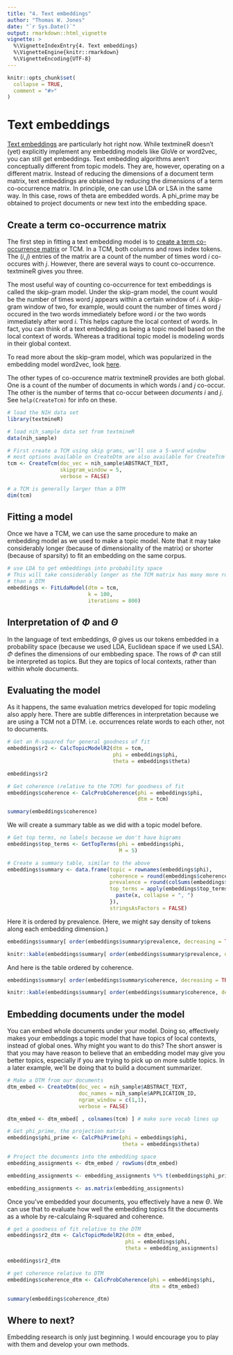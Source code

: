 ```yaml
---
title: "4. Text embeddings"
author: "Thomas W. Jones"
date: "`r Sys.Date()`"
output: rmarkdown::html_vignette
vignette: >
  %\VignetteIndexEntry{4. Text embeddings}
  %\VignetteEngine{knitr::rmarkdown}
  %\VignetteEncoding{UTF-8}
---
```


```r
knitr::opts_chunk$set(
  collapse = TRUE,
  comment = "#>"
)
```

# Text embeddings

[Text embeddings](https://en.wikipedia.org/wiki/Word_embedding) are particularly hot right now. While textmineR doesn't (yet) explicitly implement any embedding models like GloVe or word2vec, you can still get embeddings. Text embedding algorithms aren't conceptually different from topic models. They are, however, operating on a different matrix. Instead of reducing the dimensions of a document term matrix, text embeddings are obtained by reducing the dimensions of a term co-occurrence matrix. In principle, one can use LDA or LSA in the same way. In this case, rows of theta are embedded words. A phi_prime may be obtained to project documents or new text into the embedding space.

## Create a term co-occurrence matrix

The first step in fitting a text embedding model is to [create a term co-occurrence matrix](https://stackoverflow.com/questions/24073030/what-are-co-occurance-matrixes-and-how-are-they-used-in-nlp) or TCM. In a TCM, both columns and rows index tokens. The $(i,j)$ entries of the matrix are a count of the number of times word $i$ co-occures with $j$. However, there are several ways to count co-occurrence. textmineR gives you three.

The most useful way of counting co-occurrence for text embeddings is called the skip-gram model. Under the skip-gram model, the count would be the number of times word $j$ appears within a certain window of $i$. A skip-gram window of two, for example, would count the number of times word $j$ occured in the two words immediately before word $i$ or the two words immediately after word $i$. This helps capture the local context of words. In fact, you can think of a text embedding as being a topic model based on the local context of words. Whereas a traditional topic model is modeling words in their global context. 

To read more about the skip-gram model, which was popularized in the embedding model word2vec, look [here](https://becominghuman.ai/how-does-word2vecs-skip-gram-work-f92e0525def4).

The other types of co-occurence matrix textmineR provides are both global. One is a count of the number of documents in which words $i$ and $j$ co-occur. The other is the number of terms that co-occur between _documents_ $i$ and $j$. See `help(CreateTcm)` for info on these.

```r

# load the NIH data set
library(textmineR)

# load nih_sample data set from textmineR
data(nih_sample)

# First create a TCM using skip grams, we'll use a 5-word window
# most options available on CreateDtm are also available for CreateTcm
tcm <- CreateTcm(doc_vec = nih_sample$ABSTRACT_TEXT,
                 skipgram_window = 5,
                 verbose = FALSE)

# a TCM is generally larger than a DTM
dim(tcm)
```

## Fitting a model

Once we have a TCM, we can use the same procedure to make an embedding model as we used to make a topic model. Note that it may take considerably longer (because of dimensionality of the matrix) or shorter (because of sparsity) to fit an embedding on the same corpus. 

```r
# use LDA to get embeddings into probability space
# This will take considerably longer as the TCM matrix has many more rows 
# than a DTM
embeddings <- FitLdaModel(dtm = tcm,
                          k = 100,
                          iterations = 800)
```

## Interpretation of $\Phi$ and $\Theta$

In the language of text embeddings, $\Theta$ gives us our tokens embedded in a probability space (because we used LDA, Euclidean space if we used LSA). $\Phi$ defines the dimensions of our embbeding space. The rows of $\Phi$ can still be interpreted as topics. But they are topics of local contexts, rather than within whole documents.

## Evaluating the model

As it happens, the same evaluation metrics developed for topic modeling also apply here. There are subtle differences in interpretation because we are using a TCM not a DTM. i.e. occurrences relate words to each other, not to documents. 

```r
# Get an R-squared for general goodness of fit
embeddings$r2 <- CalcTopicModelR2(dtm = tcm, 
                                  phi = embeddings$phi,
                                  theta = embeddings$theta)

embeddings$r2

# Get coherence (relative to the TCM) for goodness of fit
embeddings$coherence <- CalcProbCoherence(phi = embeddings$phi,
                                          dtm = tcm)

summary(embeddings$coherence)
```

We will create a summary table as we did with a topic model before.
```r
# Get top terms, no labels because we don't have bigrams
embeddings$top_terms <- GetTopTerms(phi = embeddings$phi,
                                    M = 5)
```

```r
# Create a summary table, similar to the above
embeddings$summary <- data.frame(topic = rownames(embeddings$phi),
                                 coherence = round(embeddings$coherence, 3),
                                 prevalence = round(colSums(embeddings$theta), 2),
                                 top_terms = apply(embeddings$top_terms, 2, function(x){
                                   paste(x, collapse = ", ")
                                 }),
                                 stringsAsFactors = FALSE)

```

Here it is ordered by prevalence. (Here, we might say density of tokens along each embedding dimension.)

```r
embeddings$summary[ order(embeddings$summary$prevalence, decreasing = TRUE) , ][ 1:10 , ]
```

```r
knitr::kable(embeddings$summary[ order(embeddings$summary$prevalence, decreasing = TRUE) , ][ 1:10 , ], caption = "Summary of top 10 embedding dimensions")
```

And here is the table ordered by coherence.

```r
embeddings$summary[ order(embeddings$summary$coherence, decreasing = TRUE) , ][ 1:10 , ]
```

```r
knitr::kable(embeddings$summary[ order(embeddings$summary$coherence, decreasing = TRUE) , ][ 1:10 , ], caption = "Summary of 10 most coherent embedding dimensions")
```

## Embedding documents under the model

You can embed whole documents under your model. Doing so, effectively makes your embeddings a topic model that have topics of local contexts, instead of global ones. Why might you want to do this? The short answer is that you may have reason to believe that an embedding model may give you better topics, especially if you are trying to pick up on more subtle topics. In a later example, we'll be doing that to build a document summarizer. 

```r
# Make a DTM from our documents
dtm_embed <- CreateDtm(doc_vec = nih_sample$ABSTRACT_TEXT,
                       doc_names = nih_sample$APPLICATION_ID,
                       ngram_window = c(1,1),
                       verbose = FALSE)

dtm_embed <- dtm_embed[ , colnames(tcm) ] # make sure vocab lines up

# Get phi_prime, the projection matrix
embeddings$phi_prime <- CalcPhiPrime(phi = embeddings$phi,
                                     theta = embeddings$theta)

# Project the documents into the embedding space
embedding_assignments <- dtm_embed / rowSums(dtm_embed)

embedding_assignments <- embedding_assignments %*% t(embeddings$phi_prime)

embedding_assignments <- as.matrix(embedding_assignments)
```

Once you've embedded your documents, you effectively have a new $\Theta$. We can use that to evaluate how well the embedding topics fit the documents as a whole by re-calculaing R-squared and coherence.

```r
# get a goodness of fit relative to the DTM
embeddings$r2_dtm <- CalcTopicModelR2(dtm = dtm_embed, 
                                      phi = embeddings$phi,
                                      theta = embedding_assignments)

embeddings$r2_dtm

# get coherence relative to DTM
embeddings$coherence_dtm <- CalcProbCoherence(phi = embeddings$phi,
                                              dtm = dtm_embed)

summary(embeddings$coherence_dtm)
```


## Where to next?

Embedding research is only just beginning. I would encourage you to play with them and develop your own methods.



